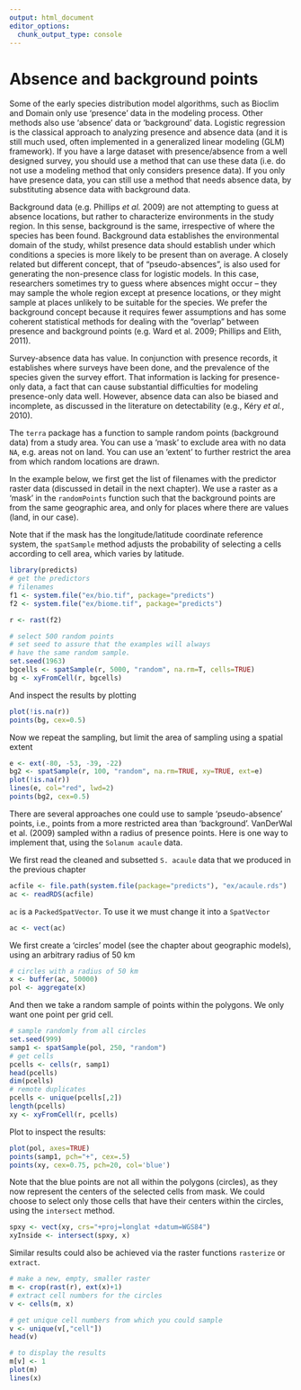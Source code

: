 ```yaml
---
output: html_document
editor_options: 
  chunk_output_type: console
---
```

# Absence and background points


Some of the early species distribution model algorithms, such as Bioclim and Domain only use 'presence' data in the modeling process. Other methods also use 'absence' data or 'background' data. Logistic regression is the classical approach to analyzing presence and absence data (and it is still much used, often implemented in a generalized linear modeling (GLM) framework). If you have a large dataset with presence/absence from a well designed survey, you should use a method that can use these data (i.e. do not use a modeling method that only considers presence data). If you only have presence data, you can still use a method that needs absence data, by substituting absence data with background data. 

Background data (e.g. Phillips *et al.* 2009) are not attempting to guess at absence locations, but rather to characterize environments in the study region. In this sense, background is the same, irrespective of where the species has been found. Background data establishes the environmental domain of the study, whilst presence data should establish under which conditions a species is more likely to be present than on average. A closely related but different concept, that of "pseudo-absences", is also used for generating the non-presence class for logistic models. In this case, researchers sometimes try to guess where absences might occur – they may sample the whole region except at presence locations, or they might sample at places unlikely to be suitable for the species. We prefer the background concept because it requires fewer assumptions and has some coherent statistical methods for dealing with the "overlap" between presence and background points (e.g. Ward et al. 2009; Phillips and Elith, 2011). 

Survey-absence data has value. In conjunction with presence records, it establishes where surveys have been done, and the prevalence of the species given the survey effort. That information is lacking for presence-only data, a fact that can cause substantial difficulties for modeling presence-only data well.  However, absence data can also be biased and incomplete, as discussed in the literature on detectability (e.g., Kéry *et al.*, 2010).  

The `terra` package has a function to sample random points (background data) from a study area. You can use a 'mask' to exclude area with no data `NA`, e.g. areas not on land. You can use an 'extent' to further restrict the area from which random locations are drawn.  

In the example below, we first get the list of filenames with the predictor raster data (discussed in detail in the next chapter). We use a raster as a 'mask' in the `randomPoints` function such that the background points are from the same geographic area, and only for places where there are values (land, in our case). 

Note that if the mask has the longitude/latitude coordinate reference system, the `spatSample` method adjusts the probability of selecting a cells according to cell area, which varies by latitude.

```r
library(predicts)
# get the predictors
# filenames  
f1 <- system.file("ex/bio.tif", package="predicts")
f2 <- system.file("ex/biome.tif", package="predicts")

r <- rast(f2)

# select 500 random points
# set seed to assure that the examples will always
# have the same random sample.
set.seed(1963)
bgcells <- spatSample(r, 5000, "random", na.rm=T, cells=TRUE)
bg <- xyFromCell(r, bgcells)
```

And inspect the results by plotting
```r
plot(!is.na(r))
points(bg, cex=0.5)
```

Now we repeat the sampling, but limit the area of sampling using a spatial extent

```r
e <- ext(-80, -53, -39, -22)
bg2 <- spatSample(r, 100, "random", na.rm=TRUE, xy=TRUE, ext=e)
plot(!is.na(r))
lines(e, col="red", lwd=2)
points(bg2, cex=0.5)
```

There are several approaches one could use to sample 'pseudo-absence' points, i.e., points from a more restricted area than 'background'. VanDerWal et al. (2009) sampled withn a radius of presence points. Here is one way to implement that, using the `Solanum acaule` data.

We first read the cleaned and subsetted `S. acaule` data that we produced in the previous chapter 
```r
acfile <- file.path(system.file(package="predicts"), "ex/acaule.rds")
ac <- readRDS(acfile)
```

`ac` is a `PackedSpatVector`. To use it we must change it into a `SpatVector`

```r
ac <- vect(ac)
```

We first create a 'circles' model (see the chapter about geographic models), using an arbitrary radius of 50 km
```r
# circles with a radius of 50 km
x <- buffer(ac, 50000)
pol <- aggregate(x)
```



And then we take a random sample of points within the polygons. We only want one point per grid cell.

```r
# sample randomly from all circles
set.seed(999)
samp1 <- spatSample(pol, 250, "random")
# get cells
pcells <- cells(r, samp1)
head(pcells)
dim(pcells)
# remote duplicates
pcells <- unique(pcells[,2])
length(pcells)
xy <- xyFromCell(r, pcells)
```


Plot to inspect the results:

```r
plot(pol, axes=TRUE)
points(samp1, pch="+", cex=.5)
points(xy, cex=0.75, pch=20, col='blue')
```

Note that the blue points are not all within the polygons (circles), as they now represent the centers of the selected cells from mask. We could choose to select only those cells that have their centers within the circles, using the `intersect` method.

```r
spxy <- vect(xy, crs="+proj=longlat +datum=WGS84")
xyInside <- intersect(spxy, x)
```

Similar results could also be achieved via the raster functions `rasterize` or `extract`.

```r
# make a new, empty, smaller raster
m <- crop(rast(r), ext(x)+1)
# extract cell numbers for the circles
v <- cells(m, x)

# get unique cell numbers from which you could sample
v <- unique(v[,"cell"])
head(v)

# to display the results
m[v] <- 1
plot(m)
lines(x)
```

